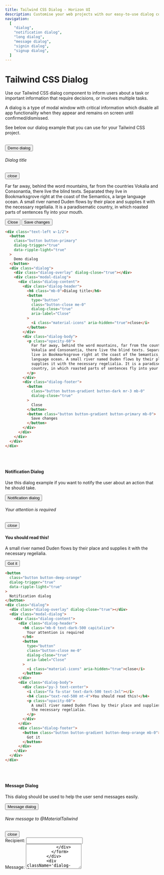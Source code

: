 ```yaml
---
title: Tailwind CSS Dialog - Horizon UI
description: Customise your web projects with our easy-to-use dialog component for Tailwind CSS using Material Design guidelines.
navigation:
  [
    "dialog",
    "notification dialog",
    "long dialog",
    "message dialog",
    "signin dialog",
    "signup dialog",
  ]
---
```


# Tailwind CSS Dialog

Use our Tailwind CSS dialog component to inform users about a task or important information that require decisions, or involves multiple tasks.

A dialog is a type of modal window with critical information which disable all app functionality when they appear and remains on screen until confirmed/dismissed.

See below our dialog example that you can use for your Tailwind CSS project.

<br />
<ComponentCard id='dialog'>
  <button
    className='button button-primary mx-auto flex'
    dialog-trigger='true'
    data-ripple-light='true'>
    Demo dialog
  </button>
  <div className='dialog'>
    <div className='dialog-overlay' dialog-close='true'></div>
    <div className='modal-dialog'>
      <div className='dialog-content'>
        <div className='dialog-header'>
          <h6 className='mb-0'>Dialog title</h6>
          <button
            type='button'
            className='button-close me-0'
            dialog-close='true'
            aria-label='Close'>
            <i className='material-icons' aria-hidden='true'>
              close
            </i>
          </button>
        </div>
        <div className='dialog-body'>
          <p className='opacity-60'>
            Far far away, behind the word mountains, far from the countries
            Vokalia and Consonantia, there live the blind texts. Separated they
            live in Bookmarksgrove right at the coast of the Semantics, a large
            language ocean. A small river named Duden flows by their place and
            supplies it with the necessary regelialia. It is a paradisematic
            country, in which roasted parts of sentences fly into your mouth.
          </p>
        </div>
        <div className='dialog-footer'>
          <button
            className='button button-gradient button-dark mr-3 mb-0'
            dialog-close='true'>
            Close
          </button>
          <button className='button button-gradient button-primary mb-0'>
            Save changes
          </button>
        </div>
      </div>
    </div>
  </div>
</ComponentCard>

```html showLineNumbers
<div class="text-left w-1/2">
  <button
    class="button button-primary"
    dialog-trigger="true"
    data-ripple-light="true"
  >
    Demo dialog
  </button>
  <div class="dialog">
    <div class="dialog-overlay" dialog-close="true"></div>
    <div class="modal-dialog">
      <div class="dialog-content">
        <div class="dialog-header">
          <h6 class="mb-0">Dialog title</h6>
          <button
            type="button"
            class="button-close me-0"
            dialog-close="true"
            aria-label="Close"
          >
            <i class="material-icons" aria-hidden="true">close</i>
          </button>
        </div>
        <div class="dialog-body">
          <p class="opacity-60">
            Far far away, behind the word mountains, far from the countries
            Vokalia and Consonantia, there live the blind texts. Separated they
            live in Bookmarksgrove right at the coast of the Semantics, a large
            language ocean. A small river named Duden flows by their place and
            supplies it with the necessary regelialia. It is a paradisematic
            country, in which roasted parts of sentences fly into your mouth.
          </p>
        </div>
        <div class="dialog-footer">
          <button
            class="button button-gradient button-dark mr-3 mb-0"
            dialog-close="true"
          >
            Close
          </button>
          <button class="button button-gradient button-primary mb-0">
            Save changes
          </button>
        </div>
      </div>
    </div>
  </div>
</div>
```

<br />
<br />

#### Notification Dialog

Use this dialog example if you want to notify the user about an action that he should take.

<ComponentCard id='notification dialog'>
  <button
    className='button button-deep-orange'
    dialog-trigger='true'
    data-ripple-light='true'>
    Notification dialog
  </button>
  <div className='dialog'>
    <div className='dialog-overlay' dialog-close='true'></div>
    <div className='modal-dialog'>
      <div className='dialog-content'>
        <div className='dialog-header'>
          <h6 className='mb-0 text-dark-500 capitalize'>
            Your attention is required
          </h6>
          <button
            type='button'
            className='button-close me-0'
            dialog-close='true'
            aria-label='Close'>
            <i className='material-icons' aria-hidden='true'>
              close
            </i>
          </button>
        </div>
        <div className='dialog-body'>
          <div className='py-3 text-center'>
            <i className='fa fa-star text-dark-500 text-3xl'></i>
            <h4 className='text-red-500 mt-4'>You should read this!</h4>
            <p className='opacity-60'>
              A small river named Duden flows by their place and supplies it
              with the necessary regelialia.
            </p>
          </div>
        </div>
        <div className='dialog-footer'>
          <button className='button button-gradient button-primary mb-0'>
            Got it
          </button>
        </div>
      </div>
    </div>
  </div>
</ComponentCard>

```html showLineNumbers
<button
  class="button button-deep-orange"
  dialog-trigger="true"
  data-ripple-light="true"
>
  Notification dialog
</button>
<div class="dialog">
  <div class="dialog-overlay" dialog-close="true"></div>
  <div class="modal-dialog">
    <div class="dialog-content">
      <div class="dialog-header">
        <h6 class="mb-0 text-dark-500 capitalize">
          Your attention is required
        </h6>
        <button
          type="button"
          class="button-close me-0"
          dialog-close="true"
          aria-label="Close"
        >
          <i class="material-icons" aria-hidden="true">close</i>
        </button>
      </div>
      <div class="dialog-body">
        <div class="py-3 text-center">
          <i class="fa fa-star text-dark-500 text-3xl"></i>
          <h4 class="text-red-500 mt-4">You should read this!</h4>
          <p class="opacity-60">
            A small river named Duden flows by their place and supplies it with
            the necessary regelialia.
          </p>
        </div>
      </div>
      <div class="dialog-footer">
        <button class="button button-gradient button-deep-orange mb-0">
          Got it
        </button>
      </div>
    </div>
  </div>
</div>
```

<br />
<br />

#### Message Dialog

This dialog should be used to help the user send messages easily.

<ComponentCard id='message dialog'>
  <button
    className='button button-green'
    dialog-trigger='true'
    data-ripple-light='true'>
    Message dialog
  </button>
  <div className='dialog'>
    <div className='dialog-overlay' dialog-close='true'></div>
    <div className='modal-dialog'>
      <div className='dialog-content'>
        <div className='dialog-header'>
          <h6 className='mb-0 text-dark-500 capitalize'>
            New message to @MaterialTailwind
          </h6>
          <button
            type='button'
            className='button-close me-0'
            dialog-close='true'
            aria-label='Close'>
            <i className='material-icons' aria-hidden='true'>
              close
            </i>
          </button>
        </div>
        <div className='dialog-body'>
          <form action='role'>
            <div className='input-group input-group-static my-3'>
              <label>Recipient:</label>
              <input type='email' className='form-control' />
            </div>
            <div className='input-group input-group-static my-3'>
              <label>Message:</label>
              <textarea type='email' className='form-control' rows='5' />
            </div>
          </form>
        </div>
        <div className='dialog-footer'>
          <button className='button button-gradient button-green mb-0'>
            Send
          </button>
        </div>
      </div>
    </div>
  </div>
</ComponentCard>

```html showLineNumbers
<button
  class="button button-green"
  dialog-trigger="true"
  data-ripple-light="true"
>
  Message dialog
</button>
<div class="dialog">
  <div class="dialog-overlay" dialog-close="true"></div>
  <div class="modal-dialog">
    <div class="dialog-content">
      <div class="dialog-header">
        <h6 class="mb-0 text-dark-500 capitalize">
          New message to @MaterialTailwind
        </h6>
        <button
          type="button"
          class="button-close me-0"
          dialog-close="true"
          aria-label="Close"
        >
          <i class="material-icons" aria-hidden="true">close</i>
        </button>
      </div>
      <div class="dialog-body">
        <form action="role">
          <div class="input-group input-group-static my-3">
            <label>Recipient:</label>
            <input type="email" class="form-control" />
          </div>
          <div class="input-group input-group-static my-3">
            <label>Message:</label>
            <textarea type="email" class="form-control" rows="5" />
          </div>
        </form>
      </div>
      <div class="dialog-footer">
        <button class="button button-gradient button-green mb-0">Send</button>
      </div>
    </div>
  </div>
</div>
```

<br />
<br />

#### Long Dialog

Use this dialog example to notify the user with longer informational messages.

<ComponentCard id='long dialog'>
  <button
    className='button button-primary'
    dialog-trigger='true'
    data-ripple-light='true'>
    Long dialog
  </button>
  <div className='dialog'>
    <div className='dialog-overlay' dialog-close='true'></div>
    <div className='modal-dialog'>
      <div className='dialog-content'>
        <div className='dialog-header'>
          <h5 className='mb-0 text-dark-500 capitalize'>Modal title</h5>
          <button
            type='button'
            className='button-close me-0'
            dialog-close='true'
            aria-label='Close'>
            <i className='material-icons' aria-hidden='true'>
              close
            </i>
          </button>
        </div>
        <div className='dialog-body'>
          <p className='opacity-60'>
            I always felt like I could do anything. That’s the main thing people
            are controlled by! Thoughts- their perception of themselves! They're
            slowed down by their perception of themselves. If you're taught you
            can’t do anything, you won’t do anything. I was taught I could do
            everything.
          </p>
          <br />
          <br />
          <p className='opacity-60'>
            As we live, our hearts turn colder. Cause pain is what we go through
            as we become older. We get insulted by others, lose trust for those
            others. We get back stabbed by friends. It becomes harder for us to
            give others a hand. We get our heart broken by people we love, even
            that we give them all we have. Then we lose family over time. What
            else could rust the heart more over time? Blackgold.
          </p>
          <br />
          <br />
          <p className='opacity-60'>
            We’re not always in the position that we want to be at. We’re
            constantly growing. We’re constantly making mistakes. We’re
            constantly trying to express ourselves and actualize our dreams. If
            you have the opportunity to play this game of life you need to
            appreciate every moment. A lot of people don’t appreciate the moment
            until it’s passed.
          </p>
          <br />
          <br />
          <p className='opacity-60'>
            There’s nothing I really wanted to do in life that I wasn’t able to
            get good at. That’s my skill. I’m not really specifically talented
            at anything except for the ability to learn. That’s what I do.
            That’s what I’m here for. Don’t be afraid to be wrong because you
            can’t learn anything from a compliment.
          </p>
          <br />
          <br />
          <p className='opacity-60'>
            It really matters and then like it really doesn’t matter. What
            matters is the people who are sparked by it. And the people who are
            like offended by it, it doesn’t matter. Because it's about
            motivating the doers. Because I’m here to follow my dreams and
            inspire other people to follow their dreams, too.
          </p>
          <br />
          <br />
          <p className='opacity-60'>
            The time is now for it to be okay to be great. People in this world
            shun people for being great. For being a bright color. For standing
            out. But the time is now to be okay to be the greatest you. Would
            you believe in what you believe in, if you were the only one who
            believed it?
          </p>
        </div>
        <div className='dialog-footer'>
          <button
            className='button button-gradient button-dark mr-3 mb-0'
            dialog-close='true'>
            Close
          </button>
          <button className='button button-gradient button-primary mb-0'>
            Save changes
          </button>
        </div>
      </div>
    </div>
  </div>
</ComponentCard>

```html showLineNumbers
<button
  class="button button-primary"
  dialog-trigger="true"
  data-ripple-light="true"
>
  Long dialog
</button>
<div class="dialog">
  <div class="dialog-overlay" dialog-close="true"></div>
  <div class="modal-dialog">
    <div class="dialog-content">
      <div class="dialog-header">
        <h5 class="mb-0 text-dark-500 capitalize">Modal title</h5>
        <button
          type="button"
          class="button-close me-0"
          dialog-close="true"
          aria-label="Close"
        >
          <i class="material-icons" aria-hidden="true">close</i>
        </button>
      </div>
      <div class="dialog-body">
        <p class="opacity-60">
          I always felt like I could do anything. That’s the main thing people
          are controlled by! Thoughts- their perception of themselves! They're
          slowed down by their perception of themselves. If you're taught you
          can’t do anything, you won’t do anything. I was taught I could do
          everything.
        </p>
        <br /><br />
        <p class="opacity-60">
          As we live, our hearts turn colder. Cause pain is what we go through
          as we become older. We get insulted by others, lose trust for those
          others. We get back stabbed by friends. It becomes harder for us to
          give others a hand. We get our heart broken by people we love, even
          that we give them all we have. Then we lose family over time. What
          else could rust the heart more over time? Blackgold.
        </p>
        <br /><br />
        <p class="opacity-60">
          We’re not always in the position that we want to be at. We’re
          constantly growing. We’re constantly making mistakes. We’re constantly
          trying to express ourselves and actualize our dreams. If you have the
          opportunity to play this game of life you need to appreciate every
          moment. A lot of people don’t appreciate the moment until it’s passed.
        </p>
        <br /><br />
        <p class="opacity-60">
          There’s nothing I really wanted to do in life that I wasn’t able to
          get good at. That’s my skill. I’m not really specifically talented at
          anything except for the ability to learn. That’s what I do. That’s
          what I’m here for. Don’t be afraid to be wrong because you can’t learn
          anything from a compliment.
        </p>
        <br /><br />
        <p class="opacity-60">
          It really matters and then like it really doesn’t matter. What matters
          is the people who are sparked by it. And the people who are like
          offended by it, it doesn’t matter. Because it's about motivating the
          doers. Because I’m here to follow my dreams and inspire other people
          to follow their dreams, too.
        </p>
        <br /><br />
        <p class="opacity-60">
          The time is now for it to be okay to be great. People in this world
          shun people for being great. For being a bright color. For standing
          out. But the time is now to be okay to be the greatest you. Would you
          believe in what you believe in, if you were the only one who believed
          it?
        </p>
      </div>
      <div class="dialog-footer">
        <button
          class="button button-gradient button-dark mr-3 mb-0"
          dialog-close="true"
        >
          Close
        </button>
        <button class="button button-gradient button-primary mb-0">
          Save changes
        </button>
      </div>
    </div>
  </div>
</div>
```

<br />
<br />

#### Signin Dialog

Use this example to help users Sign in easily

<ComponentCard id='signin dialog'>
  <button
    className='button button-primary'
    dialog-trigger='true'
    data-ripple-light='true'>
    Signin dialog
  </button>
  <div className='dialog'>
    <div className='dialog-overlay' dialog-close='true'></div>
    <div className='modal-dialog'>
      <div className='dialog-content mx-12'>
        <div className='card'>
          <div className='card-header mx-4 -mt-6'>
            <div className='bg-primary-500 shadow-lg rounded-lg py-3 pe-1'>
              <h4 className='text-white font-bold text-center mt-2 mb-0'>
                Sign in
              </h4>
              <div className='flex mt-4'>
                <a className='button button-text ml-auto' href='#'>
                  <i className='fab fa-facebook-f text-white text-lg'></i>
                </a>
                <a className='button button-text' href='#'>
                  <i className='fab fa-github text-white text-lg'></i>
                </a>
                <a className='button button-text mr-auto' href='#'>
                  <i className='fab fa-google text-white text-lg'></i>
                </a>
              </div>
            </div>
          </div>
          <div className='card-body'>
            <form action='role'>
              <div className='input-group input-group-outline my-3'>
                <label className='form-label'>Email</label>
                <input type='email' className='form-control' />
              </div>
              <div className='input-group input-group-outline my-3'>
                <label className='form-label'>Password</label>
                <input type='password' className='form-control' />
              </div>
            </form>
            <div className='form-check form-switch flex items-center my-7 ml-1'>
              <input
                className='opacity-0 cursor-pointer absolute z-10 w-8 h-5'
                data-attribute='toggle'
                id='remember'
              />
              <div className='form-check-input'></div>
              <label className='form-check-label mb-0 ml-2 cursor-pointer'>
                Remember me
              </label>
            </div>
            <button className='button button-primary w-full'>Sign In</button>
            <a href='#'>
              <p className='text-center mt-5 mb-0 text-sm'>
                Don&apos;t have an account?
              </p>
            </a>
          </div>
        </div>
      </div>
    </div>
  </div>
</ComponentCard>

```html showLineNumbers
<button
  className="button button-primary"
  dialog-trigger="true"
  data-ripple-light="true"
>
  Signin dialog
</button>
<div className="dialog">
  <div className="dialog-overlay" dialog-close="true"></div>
  <div className="modal-dialog">
    <div className="dialog-content mx-12">
      <div className="card">
        <div className="card-header mx-4 -mt-6">
          <div className="bg-primary-500 shadow-lg rounded-lg py-3 pe-1">
            <h4 className="text-white font-bold text-center mt-2 mb-0">
              Sign in
            </h4>
            <div className="flex mt-4">
              <a className="button button-text ml-auto" href="#">
                <i className="fab fa-facebook-f text-white text-lg"></i>
              </a>
              <a className="button button-text" href="#">
                <i className="fab fa-github text-white text-lg"></i>
              </a>
              <a className="button button-text mr-auto" href="#">
                <i className="fab fa-google text-white text-lg"></i>
              </a>
            </div>
          </div>
        </div>
        <div className="card-body">
          <form action="role">
            <div className="input-group input-group-outline my-3">
              <label className="form-label">Email</label>
              <input type="email" className="form-control" />
            </div>
            <div className="input-group input-group-outline my-3">
              <label className="form-label">Password</label>
              <input type="password" className="form-control" />
            </div>
          </form>
          <div className="form-check form-switch flex items-center my-7 ml-1">
            <input
              className="opacity-0 cursor-pointer absolute z-10 w-8 h-5"
              data-attribute="toggle"
              id="remember"
            />
            <div className="form-check-input"></div>
            <label className="form-check-label mb-0 ml-2 cursor-pointer"
              >Remember me</label
            >
          </div>
          <button className="button button-primary w-full">Sign In</button>
          <a href="#">
            <p className="text-center mt-5 mb-0 text-sm">
              Don&apos;t have an account?
            </p>
          </a>
        </div>
      </div>
    </div>
  </div>
</div>
```

<br />
<br />

#### Signup Dialog

Use this example to help users Signup in easily

<ComponentCard id='signup dialog'>
  <button
    className='button button-cyan'
    dialog-trigger='true'
    data-ripple-light='true'>
    Signup dialog
  </button>
  <div className='dialog'>
    <div className='dialog-overlay' dialog-close='true'></div>
    <div className='modal-dialog'>
      <div className='dialog-content mx-12'>
        <div className='card'>
          <div className='card-header mx-4 -mt-6'>
            <div className='bg-cyan-500 shadow-lg rounded-lg py-3 pe-1'>
              <h4 className='text-white font-bold text-center mt-2 mb-0'>
                Sign up
              </h4>
              <div className='flex mt-4'>
                <a className='button button-text ml-auto' href='#'>
                  <i className='fab fa-facebook-f text-white text-lg'></i>
                </a>
                <a className='button button-text' href='#'>
                  <i className='fab fa-github text-white text-lg'></i>
                </a>
                <a className='button button-text mr-auto' href='#'>
                  <i className='fab fa-google text-white text-lg'></i>
                </a>
              </div>
            </div>
          </div>
          <div className='card-body'>
            <form action='role'>
              <div className='input-group input-group-dynamic my-5'>
                <label className='form-label'>Username</label>
                <input type='text' className='form-control' />
              </div>
              <div className='input-group input-group-dynamic my-5'>
                <label className='form-label'>Email</label>
                <input type='email' className='form-control' />
              </div>
              <div className='input-group input-group-dynamic my-5'>
                <label className='form-label'>Password</label>
                <input type='password' className='form-control' />
              </div>
            </form>
            <button className='button button-cyan flex mx-auto'>Sign Up</button>
            <a href='#'>
              <p className='text-center mt-5 mb-0 text-sm'>
                Already have an account?
              </p>
            </a>
          </div>
        </div>
      </div>
    </div>
  </div>
</ComponentCard>

```html showLineNumbers
<button
  className="button button-cyan"
  dialog-trigger="true"
  data-ripple-light="true"
>
  Signup dialog
</button>
<div className="dialog">
  <div className="dialog-overlay" dialog-close="true"></div>
  <div className="modal-dialog">
    <div className="dialog-content mx-12">
      <div className="card">
        <div className="card-header mx-4 -mt-6">
          <div className="bg-cyan-500 shadow-lg rounded-lg py-3 pe-1">
            <h4 className="text-white font-bold text-center mt-2 mb-0">
              Sign up
            </h4>
            <div className="flex mt-4">
              <a className="button button-text ml-auto" href="#">
                <i className="fab fa-facebook-f text-white text-lg"></i>
              </a>
              <a className="button button-text" href="#">
                <i className="fab fa-github text-white text-lg"></i>
              </a>
              <a className="button button-text mr-auto" href="#">
                <i className="fab fa-google text-white text-lg"></i>
              </a>
            </div>
          </div>
        </div>
        <div className="card-body">
          <form action="role">
            <div className="input-group input-group-dynamic my-5">
              <label className="form-label">Username</label>
              <input type="text" className="form-control" />
            </div>
            <div className="input-group input-group-dynamic my-5">
              <label className="form-label">Email</label>
              <input type="email" className="form-control" />
            </div>
            <div className="input-group input-group-dynamic my-5">
              <label className="form-label">Password</label>
              <input type="password" className="form-control" />
            </div>
          </form>
          <button className="button button-cyan flex mx-auto">Sign Up</button>
          <a href="#">
            <p className="text-center mt-5 mb-0 text-sm">
              Already have an account?
            </p>
          </a>
        </div>
      </div>
    </div>
  </div>
</div>
```

{" "}
